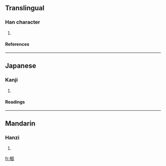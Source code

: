 ==Translingual==
===Han character===
{{Han char|rn=75|rad=木|as=08|sn=12|four=4690<sub>0</sub>|canj=木田十口 (DWJR)}}
# {{defn|Han|sort=木08}}
====References====
{{Han ref|kx=0533.070|dkj=14946|dj=0921.070|hdz=21232.060|uh=68DD|ud=26845|bh=D9CF|bd=55759}}

----
==Japanese==
===Kanji===
{{ja-kanji|grade=|rs=木08}}
# {{defn|Japanese}} 
====Readings====
{{ja-readings|on=[[こ]] (ko), [[く]] (ku)|kun=[[ねずみおとし]] (nezumiotoshi)}}

----
==Mandarin==
===Hanzi===
{{cmn-hanzi|pin=[[gù]] (gu4)|wg=ku<sup>4</sup>}}
# {{defn|Mandarin}}

[[fr:棝]]